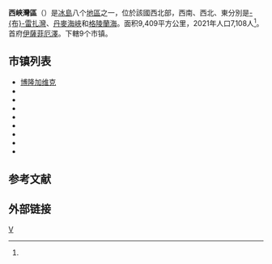 {{expand|time=2016-04-03T02:35:56+00:00}}
{{Infobox settlement
|name = 西峽灣區
|native_name = Vestfirðir
|native_name_lang = is
|image_map = Vestfirðir in Iceland.svg
|map_caption = 西峽灣區在冰岛的位置
|settlement_type = [[冰岛|冰岛]][[冰岛地区|地区]]
|seat_type = 首府
|seat = [[伊薩菲厄澤|伊薩菲厄澤]]
|area_total_km2 = 9,409
|area_footnotes = <ref name="citypopu"/>
|population_as_of = 2021
|population_total = 7,108
|population_footnotes = <ref name="citypopu"/>
|population_density_km2 = auto
}}
'''西峽灣區'''（{{lang-is|Vestfirðir}}）是[[冰島|冰島]]八个[[冰岛地区|地區]]之一，位於該國西北部，西南、西北、東分別是[[布雷扎灣|-{布}-雷扎灣]]、[[丹麥海峽|丹麥海峽]]和[[格陵蘭海|格陵蘭海]]。面积9,409平方公里，2021年人口7,108人<ref name="citypopu"/>。首府[[伊薩菲厄澤|伊薩菲厄澤]]。下轄9个市镇。

== 市镇列表 ==
{{div col|colwidth=15em}}
* [[博隆加维克|博隆加维克]]
* {{le|伊萨菲亚扎拜尔|Ísafjarðarbær}}
* {{le|雷克侯拉区|Reykhólahreppur}}
* {{le|陶尔克纳菲亚扎区|Tálknafjarðarhreppur}}
* {{le|韦斯特比格兹|Vesturbyggð}}
* {{le|苏扎维克|Súðavík}}
* {{le|奥尔内斯区|Árneshreppur}}
* {{le|卡尔德拉纳内斯区|Kaldrananeshreppur}}
* {{le|斯特兰达比格兹|Strandabyggð}}
{{div col end}}

== 参考文献 ==
{{Reflist|30em|refs=
<ref name="citypopu">{{cite web | url = https://www.citypopulation.de/en/iceland/cities/ | title = ICELAND: Major Localities | language = en | publisher = citypopulation.de | accessdate = 2021-04-23 | archive-date = 2021-02-24 | archive-url = https://web.archive.org/web/20210224082945/https://www.citypopulation.de/en/iceland/cities/ | dead-url = no }}</ref>
}}

== 外部链接 ==
{{commonscat|Vestfirðir|position=left}}

{{Iceland topics}}
[[Category:冰岛地区|V]]